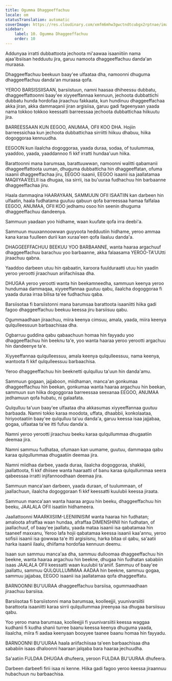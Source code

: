 ```yaml
---
title: Ogumma Dhaggeeffachuu
locale: om
statusTranslation: automatic
coverImage: https://res.cloudinary.com/xmfm6mhw3gwctndtcubgx2rptnae/image/upload/v1740337243/small_cover_educacion_fundamental_a051170f1c.webp
sidebar:
    label: 10. Ogumma Dhaggeeffachuu
    order: 10
---
```

Addunyaa irratti dubbattoota jechoota mi'aawaa isaaniitiin nama ajaa'ibsiisan hedduutu jira, garuu namoota dhaggeeffachuu danda'an muraasa.

Dhaggeeffachuu beekuun baay'ee ulfaataa dha, namoonni dhuguma dhaggeeffachuu danda'an muraasa qofa.

YEROO BARSISSIISAAN, barsiistuun, namni haasaa dhiheessu dubbatu, dhaggeeffattoonni baay'ee xiyyeeffannaa kennuun, jechoota dubbattichi dubbatu hunda hordofaa jiraachuu fakkaata, kun hundinuu dhaggeeffachaa akka jiran, akka dammaqanii jiran argisiisa, garuu gadi fageenyaan yaada nama tokkoo tokkoo keessatti barreessaa jechoota dubbattichaa hiikuutu jira.

BARREESSAAN KUN EEGOO, ANUMAA, OFII KOO DHA. Hojiin barreessichaa kun jechoota dubbattichaa sirriitti hiikuu dhabuu, hiika dogoggoraa kennuudha.

EEGOON kun ilaalcha dogoggoraa, yaada duraa, sodaa, of tuulummaa, yaaddoo, yaada, yaaddannoo fi kkf irratti hundaa'uun hiika.

Barattoonni mana barumsaa, barattuuwwan, namoonni walitti qabamanii dhaggeeffattoota uuman, dhuguma dubbatticha hin dhaggeeffatan, ofuma isaanii dhaggeeffachaa jiru, EEGOO isaanii, EEGOO isaanii isa jaallatamaa MAQIIYAA'EELII isa dhugaa, isa sirrii, isa bu'uuraa fudhachuu hin barbaanne dhaggeeffachaa jiru.

Haala dammaqina HAARAYAAN, SAMMUUN OFII ISAATIIN kan darbeen hin ulfaatin, haala fudhatama guutuu qabuun qofa barreessaa hamaa falfalaa EEGOO, ANUMAA, OFII KOO jedhamu osoo hin seenin dhuguma dhaggeeffachuu dandeenya.

Sammuun yaadaan yoo hidhame, waan kuufate qofa irra deebi'a.

Sammuun muuxannoowwan guyyoota hedduutiin hidhame, yeroo ammaa kana karaa fuulleen durii kan xuraa'een qofa ilaaluu danda'a.

DHAGGEEFFACHUU BEEKUU YOO BARBAANNE, wanta haaraa argachuuf dhaggeeffachuu barachuu yoo barbaanne, akka falaasama YEROO-TA'UUtti jiraachuu qabna.

Yaaddoo darbeen utuu hin qabaatin, karoora fuulduraatti utuu hin yaadin yeroo yerootti jiraachuun ariifachiisaa dha.

DHUGAA yeroo yerootti wanta hin beekamneedha, sammuun keenya yeroo hundumaa dammaqaa, xiyyeeffannaa guutuu qabu, ilaalcha dogoggoraa fi yaada duraa irraa bilisa ta'ee fudhachuu qaba.

Barsiisotaa fi barsiistonni mana barumsaa barattoota isaaniitti hiika gadi fagoo dhaggeeffachuu beekuu keessa jiru barsiisuu qabu.

Ogummaadhaan jiraachuu, miira keenya cimsuu, amala, yaada, miira keenya qulqulleessuun barbaachisaa dha.

Ogbarruu guddina qabu qabaachuun homaa hin fayyadu yoo dhaggeeffachuu hin beeknu ta'e, yoo wanta haaraa yeroo yerootti argachuu hin dandeenye ta'e.

Xiyyeeffannaa qulqulleessuu, amala keenya qulqulleessuu, nama keenya, wantoota fi kkf qulqulleessuu barbaachisa.

Yeroo dhaggeeffachuu hin beeknetti qulqulluu ta'uun hin danda'amu.

Sammuun gogaan, jajjaboon, miidhaman, manca'an gonkumaa dhaggeeffachuu hin beekan, gonkumaa wanta haaraa argachuu hin beekan, sammuun sun hiika dogoggoraa barreessaa seexanaa EEGOO, ANUMAA jedhamuun qofa hubatu, ni galaafata.

Qulqulluu ta'uun baay'ee ulfaataa dha akkasumas xiyyeeffannaa guutuu barbaada. Namni tokko karaa moodota, uffata, dhaabbii, konkolaataa, hiriyootaatiin baay'ee qulqulluu ta'uu danda'a, garuu keessa isaa jajjabaa, gogaa, ulfaataa ta'ee itti fufuu danda'a.

Namni yeroo yerootti jiraachuu beeku karaa qulqullummaa dhugaatiin deemaa jira.

Namni sammuu fudhataa, ofumaan kan uumame, guutuu, dammaqaa qabu karaa qulqullummaa dhugaatiin deemaa jira.

Namni miidhaa darbee, yaada duraa, ilaalcha dogoggoraa, shakkii, jaallattoota, fi kkf dhiisee wanta haaraatti of banu karaa qulqullummaa seera qabeessaa irratti injifannoodhaan deemaa jira.

Sammuun manca'aan darbeen, yaada duraan, of tuulummaan, of jaallachuun, ilaalcha dogoggoraan fi kkf keessatti kuulubii keessa jiraata.

Sammuun manca'aan wanta haaraa arguu hin beeku, dhaggeeffachuu hin beeku, JAALALA OFII isaatiin hidhameera.

Jaallattoonni MAARKIISIIM-LEENIINISIM wanta haaraa hin fudhatan; amaloota afraffaa waan hundaa, afraffaa DIMENSHINII hin fudhatan, of jaallachuuf, of baay'ee jaallatu, yaada mataa isaanii isa qabatamaa hin taaneef maxxanu, Yeroo lafa hojii qabatamaa keessa isaanii kaa'annu, yeroo sofisii isaanii isa gowwaa ta'e itti argisiisnu, harka bitaa ol qabu, sa'aatii harka isaanii ilaalu, dhiifama hordofaa kennuun deemu.

Isaan sun sammuu manca'aa dha, sammuu dulloomaa dhaggeeffachuu hin beekne, wanta haaraa argachuu hin beekne, dhugaa hin fudhatan sababiin isaas JAALALA OFII keessatti waan kuulubii ta'aniif. Sammuu of baay'ee jaallattu, sammuu QULQULLUMMAA AADAA hin beekne, sammuu gogaa, sammuu jajjabaa, EEGOO isaanii isa jaallatamaa qofa dhaggeeffatu.

BARNOONNI BU'UURAA dhaggeeffachuu barsiisa, ogummaadhaan jiraachuu barsiisa.

Barsiisotaa fi barsiistonni mana barumsaa, koolleejjii, yuunivarsiitii barattoota isaaniitti karaa sirrii qulqullummaa jireenyaa isa dhugaa barsiisuu qabu.

Yoo yeroo mana barumsaa, koolleejjii fi yuunivarsiitii keessa waggaa kudhanii fi kudha shanii turree baanu keessa keenya dhuguma yaada, ilaalcha, miira fi aadaa keenyaan booyyee taanee baanu homaa hin fayyadu.

BARNOONNI BU'UURAA haala ariifachiisaa ta'een barbaachisaa dha sababiin isaas dhaloonni haaraan jalqaba bara haaraa jechuudha.

Sa'aatiin FULDAA DHUGAA dhufeera, yeroon FULDAA BU'UURAA dhufeera.

Darbeen darbeefi firii isaa ni kenne. Hiika gadi fagoo yeroo keessa jiraannuu hubachuun nu barbaachisa.

